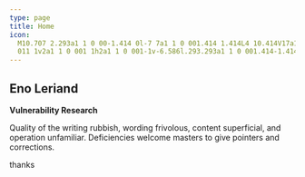 ```yaml
---
type: page
title: Home
icon:
  M10.707 2.293a1 1 0 00-1.414 0l-7 7a1 1 0 001.414 1.414L4 10.414V17a1 1 0 001 1h2a1 1 0 001-1v-2a1 1 0 011-1h2a1 1 0
  011 1v2a1 1 0 001 1h2a1 1 0 001-1v-6.586l.293.293a1 1 0 001.414-1.414l-7-7z
---
```



<h2 className="!mb-0">Eno Leriand</h2>

**Vulnerability Research**

Quality of the writing rubbish, wording frivolous, content superficial, and operation unfamiliar. Deficiencies welcome masters to give pointers and corrections. <p>thanks</p>

<div className="grid gap-32 my-20">

  <LatestArticles />
  <LatestCtfs />

</div>
